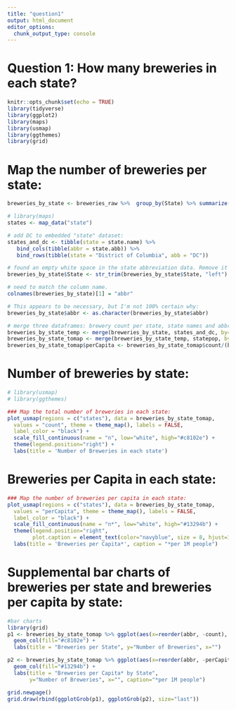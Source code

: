 ```yaml
---
title: "question1"
output: html_document
editor_options: 
  chunk_output_type: console
---
```


# Question 1: How many breweries in each state?
```r
knitr::opts_chunk$set(echo = TRUE)
library(tidyverse)
library(ggplot2)
library(maps)
library(usmap)
library(ggthemes)
library(grid)
```

# Map the number of breweries per state:
```r
breweries_by_state <- breweries_raw %>%  group_by(State) %>% summarize(count = n())

# library(maps)
states <- map_data("state")

# add DC to embedded "state" dataset:
states_and_dc <- tibble(state = state.name) %>%
   bind_cols(tibble(abbr = state.abb)) %>% 
   bind_rows(tibble(state = "District of Columbia", abb = "DC"))

# found an empty white space in the state abbreviation data. Remove it first:
breweries_by_state$State <- str_trim(breweries_by_state$State, "left")

# need to match the column name.
colnames(breweries_by_state)[1] = "abbr"

# This appears to be necessary, but I'm not 100% certain why:
breweries_by_state$abbr <- as.character(breweries_by_state$abbr)

# merge three dataframes: brewery count per state, state names and abbreviations, and state population data
breweries_by_state_temp <- merge(breweries_by_state, states_and_dc, by="abbr")
breweries_by_state_tomap <- merge(breweries_by_state_temp, statepop, by="abbr")
breweries_by_state_tomap$perCapita <- breweries_by_state_tomap$count/(breweries_by_state_tomap$pop_2015/1000000)
```

# Number of breweries by state:
```r
# library(usmap)
# library(ggthemes)

### Map the total number of breweries in each state:
plot_usmap(regions = c("states"), data = breweries_by_state_tomap,
  values = "count", theme = theme_map(), labels = FALSE,
  label_color = "black") +
  scale_fill_continuous(name = "n", low="white", high="#c8102e") +
  theme(legend.position="right") +
  labs(title = 'Number of Breweries in each state')
```

# Breweries per Capita in each state:
```r
### Map the number of breweries per capita in each state:
plot_usmap(regions = c("states"), data = breweries_by_state_tomap,
  values = "perCapita", theme = theme_map(), labels = FALSE,
  label_color = "black") +
  scale_fill_continuous(name = "n*", low="white", high="#13294b") +
  theme(legend.position="right", 
        plot.caption = element_text(color="navyblue", size = 8, hjust=1)) +
  labs(title = 'Breweries per Capita*', caption = "*per 1M people")
```

# Supplemental bar charts of breweries per state and breweries per capita by state:
```r
#bar charts
library(grid)
p1 <- breweries_by_state_tomap %>% ggplot(aes(x=reorder(abbr, -count), y=count)) +
  geom_col(fill="#c8102e") +
  labs(title = "Breweries per State", y="Number of Breweries", x="")

p2 <- breweries_by_state_tomap %>% ggplot(aes(x=reorder(abbr, -perCapita), y=perCapita)) +
  geom_col(fill="#13294b") +
  labs(title = "Breweries per Capita* by State", 
       y="Number of Breweries", x="", caption="*per 1M people")

grid.newpage()
grid.draw(rbind(ggplotGrob(p1), ggplotGrob(p2), size="last"))
```


